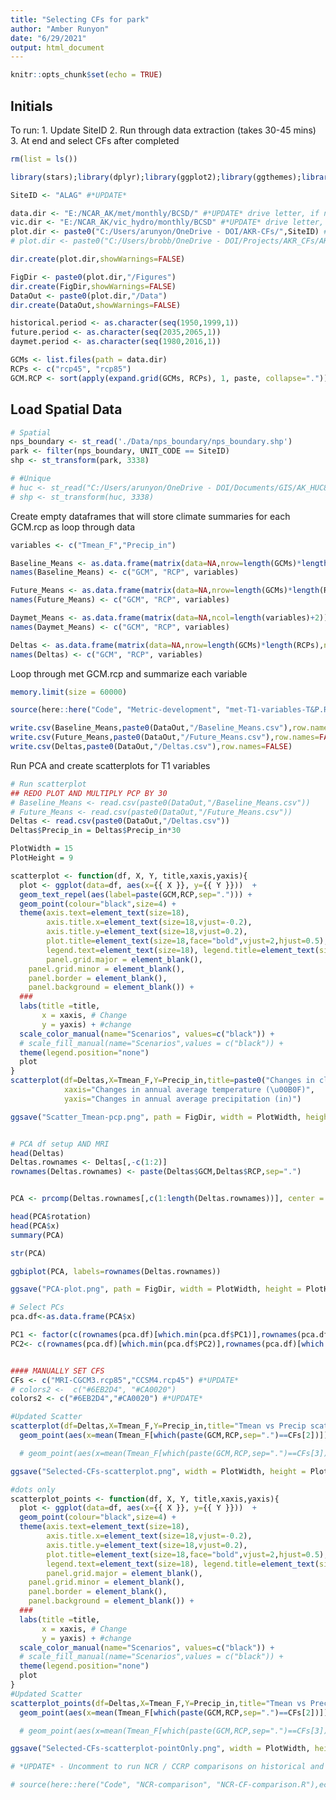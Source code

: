```yaml
---
title: "Selecting CFs for park"
author: "Amber Runyon"
date: "6/29/2021"
output: html_document
---
```


```r
knitr::opts_chunk$set(echo = TRUE)

```

## Initials

To run:
1. Update SiteID
2. Run through data extraction (takes 30-45 mins)
3. At end and select CFs after completed

```r

rm(list = ls())

library(stars);library(dplyr);library(ggplot2);library(ggthemes);library(viridis);library(here);library(ggrepel);library(rlang);library(ggbiplot)

SiteID <- "ALAG" #*UPDATE*

data.dir <- "E:/NCAR_AK/met/monthly/BCSD/" #*UPDATE* drive letter, if needed
vic.dir <- "E:/NCAR_AK/vic_hydro/monthly/BCSD" #*UPDATE* drive letter, if needed
plot.dir <- paste0("C:/Users/arunyon/OneDrive - DOI/AKR-CFs/",SiteID) #*UPDATE*
# plot.dir <- paste0("C:/Users/brobb/OneDrive - DOI/Projects/AKR_CFs/AKR-CFs/",SiteID) #*UPDATE*

dir.create(plot.dir,showWarnings=FALSE)

FigDir <- paste0(plot.dir,"/Figures")
dir.create(FigDir,showWarnings=FALSE)
DataOut <- paste0(plot.dir,"/Data")
dir.create(DataOut,showWarnings=FALSE)

historical.period <- as.character(seq(1950,1999,1))
future.period <- as.character(seq(2035,2065,1))
daymet.period <- as.character(seq(1980,2016,1))

GCMs <- list.files(path = data.dir)
RCPs <- c("rcp45", "rcp85")
GCM.RCP <- sort(apply(expand.grid(GCMs, RCPs), 1, paste, collapse="."))

```

## Load Spatial Data

```r

# Spatial
nps_boundary <- st_read('./Data/nps_boundary/nps_boundary.shp')
park <- filter(nps_boundary, UNIT_CODE == SiteID)
shp <- st_transform(park, 3338)

# #Unique
# huc <- st_read("C:/Users/arunyon/OneDrive - DOI/Documents/GIS/AK_HUC8/Kachemak_Tuxedni.shp")
# shp <- st_transform(huc, 3338)

```
Create empty dataframes that will store climate summaries for each GCM.rcp as loop through data
```r

variables <- c("Tmean_F","Precip_in")

Baseline_Means <- as.data.frame(matrix(data=NA,nrow=length(GCMs)*length(RCPs),ncol=length(variables)+2))
names(Baseline_Means) <- c("GCM", "RCP", variables)

Future_Means <- as.data.frame(matrix(data=NA,nrow=length(GCMs)*length(RCPs),ncol=length(variables)+2))
names(Future_Means) <- c("GCM", "RCP", variables)

Daymet_Means <- as.data.frame(matrix(data=NA,ncol=length(variables)+2))
names(Daymet_Means) <- c("GCM", "RCP", variables)

Deltas <- as.data.frame(matrix(data=NA,nrow=length(GCMs)*length(RCPs),ncol=length(variables)+2))
names(Deltas) <- c("GCM", "RCP", variables)


```

Loop through met GCM.rcp and summarize each variable

```r
memory.limit(size = 60000)

source(here::here("Code", "Metric-development", "met-T1-variables-T&P.R"),echo = FALSE) 

write.csv(Baseline_Means,paste0(DataOut,"/Baseline_Means.csv"),row.names=FALSE)
write.csv(Future_Means,paste0(DataOut,"/Future_Means.csv"),row.names=FALSE)
write.csv(Deltas,paste0(DataOut,"/Deltas.csv"),row.names=FALSE)

```


Run PCA and create scatterplots for T1 variables
```r
# Run scatterplot
## REDO PLOT AND MULTIPLY PCP BY 30 
# Baseline_Means <- read.csv(paste0(DataOut,"/Baseline_Means.csv"))
# Future_Means <- read.csv(paste0(DataOut,"/Future_Means.csv"))
Deltas <- read.csv(paste0(DataOut,"/Deltas.csv"))
Deltas$Precip_in = Deltas$Precip_in*30

PlotWidth = 15
PlotHeight = 9

scatterplot <- function(df, X, Y, title,xaxis,yaxis){
  plot <- ggplot(data=df, aes(x={{ X }}, y={{ Y }}))  +
  geom_text_repel(aes(label=paste(GCM,RCP,sep="."))) +
  geom_point(colour="black",size=4) + 
  theme(axis.text=element_text(size=18),
        axis.title.x=element_text(size=18,vjust=-0.2),
        axis.title.y=element_text(size=18,vjust=0.2),
        plot.title=element_text(size=18,face="bold",vjust=2,hjust=0.5),
        legend.text=element_text(size=18), legend.title=element_text(size=16),
        panel.grid.major = element_blank(),
    panel.grid.minor = element_blank(),
    panel.border = element_blank(),
    panel.background = element_blank()) + 
  ###
  labs(title =title, 
       x = xaxis, # Change
       y = yaxis) + #change
  scale_color_manual(name="Scenarios", values=c("black")) +
  # scale_fill_manual(name="Scenarios",values = c("black")) + 
  theme(legend.position="none") 
  plot
}
scatterplot(df=Deltas,X=Tmean_F,Y=Precip_in,title=paste0("Changes in climate means in 2050 by GCM run at ", SiteID),
            xaxis="Changes in annual average temperature (\u00B0F)",
            yaxis="Changes in annual average precipitation (in)")

ggsave("Scatter_Tmean-pcp.png", path = FigDir, width = PlotWidth, height = PlotHeight,bg="white")


# PCA df setup AND MRI
head(Deltas)
Deltas.rownames <- Deltas[,-c(1:2)]
rownames(Deltas.rownames) <- paste(Deltas$GCM,Deltas$RCP,sep=".")


PCA <- prcomp(Deltas.rownames[,c(1:length(Deltas.rownames))], center = TRUE,scale. = TRUE)

head(PCA$rotation)
head(PCA$x)
summary(PCA)

str(PCA)

ggbiplot(PCA, labels=rownames(Deltas.rownames))

ggsave("PCA-plot.png", path = FigDir, width = PlotWidth, height = PlotHeight)

# Select PCs
pca.df<-as.data.frame(PCA$x)

PC1 <- factor(c(rownames(pca.df)[which.min(pca.df$PC1)],rownames(pca.df)[which.max(pca.df$PC1)]))
PC2<- c(rownames(pca.df)[which.min(pca.df$PC2)],rownames(pca.df)[which.max(pca.df$PC2)])


#### MANUALLY SET CFS
CFs <- c("MRI-CGCM3.rcp85","CCSM4.rcp45") #*UPDATE*
# colors2 <-  c("#6EB2D4", "#CA0020")
colors2 <- c("#6EB2D4","#CA0020") #*UPDATE*

#Updated Scatter
scatterplot(df=Deltas,X=Tmean_F,Y=Precip_in,title="Tmean vs Precip scatterplot",xaxis="Avg Annual Temp (F)",yaxis="Avg Annual Precip (in)") + geom_point(aes(x=mean(Tmean_F[which(paste(GCM,RCP,sep=".")==CFs[1])]), y=mean(Precip_in[which(paste(GCM,RCP,sep=".")==CFs[1])])), shape=21, size=12, stroke=3, colour=colors2[1]) +
  geom_point(aes(x=mean(Tmean_F[which(paste(GCM,RCP,sep=".")==CFs[2])]), y=mean(Precip_in[which(paste(GCM,RCP,sep=".")==CFs[2])])), shape=22, size=12, stroke=3, colour=colors2[2]) 

  # geom_point(aes(x=mean(Tmean_F[which(paste(GCM,RCP,sep=".")==CFs[3])]), y=mean(Precip_in[which(paste(GCM,RCP,sep=".")==CFs[3])])), shape=23, size=12, stroke=3, colour=colors2[3]) 

ggsave("Selected-CFs-scatterplot.png", width = PlotWidth, height = PlotHeight, path = FigDir,bg="white")

#dots only
scatterplot_points <- function(df, X, Y, title,xaxis,yaxis){
  plot <- ggplot(data=df, aes(x={{ X }}, y={{ Y }}))  +
  geom_point(colour="black",size=4) + 
  theme(axis.text=element_text(size=18),
        axis.title.x=element_text(size=18,vjust=-0.2),
        axis.title.y=element_text(size=18,vjust=0.2),
        plot.title=element_text(size=18,face="bold",vjust=2,hjust=0.5),
        legend.text=element_text(size=18), legend.title=element_text(size=16),
        panel.grid.major = element_blank(),
    panel.grid.minor = element_blank(),
    panel.border = element_blank(),
    panel.background = element_blank()) + 
  ###
  labs(title =title, 
       x = xaxis, # Change
       y = yaxis) + #change
  scale_color_manual(name="Scenarios", values=c("black")) +
  # scale_fill_manual(name="Scenarios",values = c("black")) + 
  theme(legend.position="none") 
  plot
}
#Updated Scatter
scatterplot_points(df=Deltas,X=Tmean_F,Y=Precip_in,title="Tmean vs Precip scatterplot",xaxis="Avg Annual Temp (F)",yaxis="Avg Annual Precip (in)") + geom_point(aes(x=mean(Tmean_F[which(paste(GCM,RCP,sep=".")==CFs[1])]), y=mean(Precip_in[which(paste(GCM,RCP,sep=".")==CFs[1])])), shape=21, size=12, stroke=3, colour=colors2[1]) +
  geom_point(aes(x=mean(Tmean_F[which(paste(GCM,RCP,sep=".")==CFs[2])]), y=mean(Precip_in[which(paste(GCM,RCP,sep=".")==CFs[2])])), shape=22, size=12, stroke=3, colour=colors2[2]) 

  # geom_point(aes(x=mean(Tmean_F[which(paste(GCM,RCP,sep=".")==CFs[3])]), y=mean(Precip_in[which(paste(GCM,RCP,sep=".")==CFs[3])])), shape=23, size=12, stroke=3, colour=colors2[3]) 

ggsave("Selected-CFs-scatterplot-pointOnly.png", width = PlotWidth, height = PlotHeight, path = FigDir,bg="white")


```

```r

# *UPDATE* - Uncomment to run NCR / CCRP comparisons on historical and future T & P averages

# source(here::here("Code", "NCR-comparison", "NCR-CF-comparison.R"),echo = FALSE) 


```